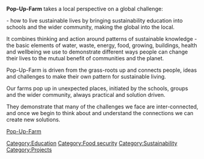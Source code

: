 '''Pop-Up-Farm''' takes a local perspective on a global challenge: 

- how to live sustainable lives by bringing sustainability education into schools and the wider community, making the global into the local. 

It combines thinking and action around patterns of sustainable knowledge - the basic elements of water, waste, energy, food, growing, buildings, health and wellbeing we use to demonstrate different ways people can change their lives to the mutual benefit of communities and the planet.

Pop-Up-Farm is driven from the grass-roots up and connects people, ideas and challenges to make their own pattern for sustainable living.

Our farms pop up in unexpected places, initiated by the schools, groups and the wider community, always practical and solution driven. 

They demonstrate that many of the challenges we face are inter-connected, and once we begin to think about and understand the connections we can create new solutions.

[http://www.pop-up-farm.com/ Pop-Up-Farm]

{{stub}}

[[Category:Education]]
[[Category:Food security]]
[[Category:Sustainability]]
[[Category:Projects]]